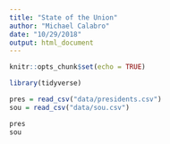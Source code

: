 ```yaml
---
title: "State of the Union"
author: "Michael Calabro"
date: "10/29/2018"
output: html_document
---
```


```r
knitr::opts_chunk$set(echo = TRUE)

library(tidyverse)

pres = read_csv("data/presidents.csv")
sou = read_csv("data/sou.csv")
```
```r
pres
sou
```

